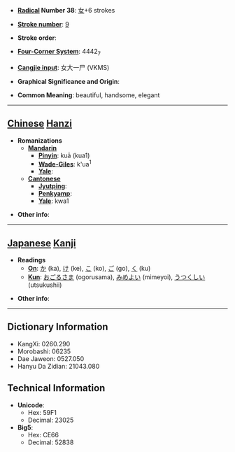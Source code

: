 * '''[[Wiktionary:Chinese radical index| Radical]] Number 38''': [[Wiktionary:Chinese radical index 女|女]]+6 strokes

* '''[[Wiktionary:Chinese total strokes index|Stroke number]]''': [[Wiktionary:Chinese total strokes index 9|9]]

* '''Stroke order''': 

* '''[[Wiktionary:Chinese four corner index|Four-Corner System]]''': 4442<sub>7</sub>

* '''[[Wiktionary:Chinese Cangjie index|Cangjie input]]''': 女大一尸 (VKMS)

* '''Graphical Significance and Origin''': 

* '''Common Meaning''': beautiful, handsome, elegant

----

== [[Chinese]] [[Hanzi]] ==

* '''Romanizations'''
** '''[[Mandarin]]'''
*** '''[[Pinyin]]''': kuā (kua1)
*** '''[[Wade-Giles]]''': k'ua<sup>1</sup>
*** '''[[Yale]]''': 
** '''[[Cantonese]]'''
*** '''[[Jyutping]]''':
*** '''[[Penkyamp]]''': 
*** '''[[Yale]]''': kwa1

* '''Other info''': 

----

== [[Japanese]] [[Kanji]] ==

* '''Readings'''
** '''[[On]]''': [[か]] (ka), [[け]] (ke), [[こ]] (ko), [[ご]] (go), [[く]] (ku)
** '''[[Kun]]''': [[おごるさま]] (ogorusama), [[みめよい]] (mimeyoi), [[うつくしい]] (utsukushii)

* '''Other info''':  

----

== Dictionary Information ==

* KangXi: 0260.290
* Morobashi: 06235
* Dae Jaweon: 0527.050
* Hanyu Da Zidian: 21043.080

== Technical Information ==

* '''Unicode''':
** Hex: 59F1
** Decimal: 23025
* '''Big5''':
** Hex: CE66
** Decimal: 52838